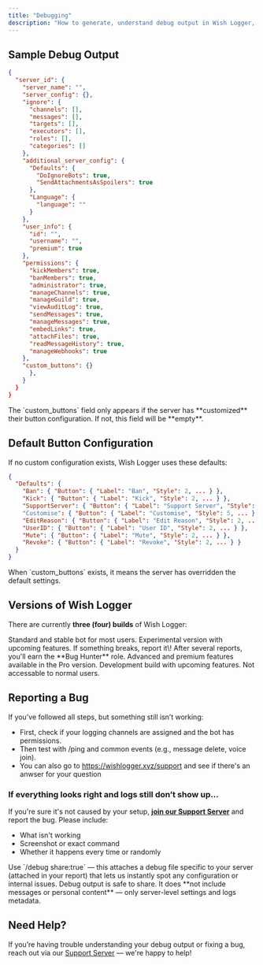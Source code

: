 ```yaml
---
title: "Debugging"
description: "How to generate, understand debug output in Wish Logger, learn how to debug Wish yourself!"
---
```


## Sample Debug Output

```json
{
  "server_id": {
    "server_name": "",
    "server_config": {},
    "ignore": {
      "channels": [],
      "messages": [],
      "targets": [],
      "executors": [],
      "roles": [],
      "categories": []
    },
    "additional_server_config": {
      "Defaults": {
        "DoIgnoreBots": true,
        "SendAttachmentsAsSpoilers": true
      },
      "Language": {
        "language": ""
      }
    },
    "user_info": {
      "id": "",
      "username": "",
      "premium": true
    },
    "permissions": {
      "kickMembers": true,
      "banMembers": true,
      "administrator": true,
      "manageChannels": true,
      "manageGuild": true,
      "viewAuditLog": true,
      "sendMessages": true,
      "manageMessages": true,
      "embedLinks": true,
      "attachFiles": true,
      "readMessageHistory": true,
      "manageWebhooks": true
    },
    "custom_buttons": {}
      },
    }
  }
}
```

<Warning>
  The `custom_buttons` field only appears if the server has **customized** their button configuration. If not, this field will be **empty**.
</Warning>

## Default Button Configuration

If no custom configuration exists, Wish Logger uses these defaults:

```json
{
  "Defaults": {
    "Ban": { "Button": { "Label": "Ban", "Style": 2, ... } },
    "Kick": { "Button": { "Label": "Kick", "Style": 2, ... } },
    "SupportServer": { "Button": { "Label": "Support Server", "Style": 5, ... }
    "Customise": { "Button": { "Label": "Customise", "Style": 5, ... } },
    "EditReason": { "Button": { "Label": "Edit Reason", "Style": 2, ... } },
    "UserID": { "Button": { "Label": "User ID", "Style": 2, ... } },
    "Mute": { "Button": { "Label": "Mute", "Style": 2, ... } },
    "Revoke": { "Button": { "Label": "Revoke", "Style": 2, ... } }
  }
}
```

<Tip>
  When `custom_buttons` exists, it means the server has overridden the default settings.
</Tip>

## Versions of Wish Logger

There are currently **three (four) builds** of Wish Logger:

<CardGroup cols={2}>
  <Card title="Wish Logger" icon="moon-stars" color="#6366f1">
    Standard and stable bot for most users.
  </Card>
  <Card title="Wish Logger Beta" icon="flask" color="#eab308">
    Experimental version with upcoming features. If something breaks, report it\! After several reports, you'll earn the **Bug Hunter** role.
  </Card>
  <Card title="Wish Logger Pro" icon="rocket" color="#06b6d4">
    Advanced and premium features available in the Pro version.
  </Card>
  <Card title="Wish Logger Canary" icon="bird" color="#ebee2b">
    Development build with upcoming features. Not accessable to normal users.
  </Card>
</CardGroup>

## Reporting a Bug

If you’ve followed all steps, but something still isn’t working:

- First, check if your logging channels are assigned and the bot has permissions.
- Then test with /ping and common events (e.g., message delete, voice join).
- You can also go to https://wishlogger.xyz/support and see if there's an anwser for your question

### If everything looks right and logs still don’t show up…

If you're sure it's not caused by your setup, [**join our Support Server**](https://discord.com/invite/FRY3NfzgFJ) and report the bug. Please include:

- What isn't working
- Screenshot or exact command
- Whether it happens every time or randomly

<Tip>
  Use `/debug share:true` — this attaches a debug file specific to your server (attached in your report) that lets us instantly spot any configuration or internal issues.
</Tip>

<Info>
  Debug output is safe to share. It does **not include messages or personal content** — only server-level settings and logs metadata.
</Info>

## Need Help?

If you’re having trouble understanding your debug output or fixing a bug, reach out via our [Support Server](https://discord.com/invite/FRY3NfzgFJ) — we're happy to help\!